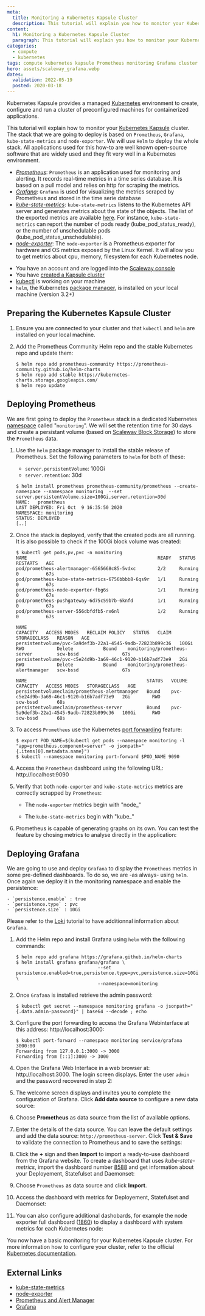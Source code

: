 ```yaml
---
meta:
  title: Monitoring a Kubernetes Kapsule Cluster
  description: This tutorial will explain you how to monitor your Kubernetes Kapsule cluster.
content:
  h1: Monitoring a Kubernetes Kapsule Cluster
  paragraph: This tutorial will explain you how to monitor your Kubernetes Kapsule cluster.
categories:
  - compute
  - kubernetes
tags: compute kubernetes kapsule Prometheus monitoring Grafana cluster
hero: assets/scaleway_grafana.webp
dates:
  validation: 2022-05-19
  posted: 2020-03-18
---
```


Kubernetes Kapsule provides a managed [Kubernetes](https://kubernetes.io) environment to create, configure and run a cluster of preconfigured machines for containerized applications.

This tutorial will explain how to monitor your [Kubernetes Kapsule](https://www.scaleway.com/en/kubernetes-kapsule/) cluster.  The stack that we are going to deploy is based on `Prometheus`, `Grafana`, `kube-state-metrics` and `node-exporter`. We will use `Helm` to deploy the whole stack.  All applications used for this how-to are well known open-source software that are widely used and they fit very well in a Kubernetes environment.

- _[Prometheus](https://prometheus.io)_: `Prometheus` is an application used for monitoring and alerting. It records real-time metrics in a time series database. It is based on a pull model and relies on http for scraping the metrics.
- _[Grafana](https://grafana.com)_: `Grafana` is used for visualizing the metrics scraped by Prometheus and stored in the time serie database
- _[kube-state-metrics](https://github.com/kubernetes/kube-state-metrics)_: `kube-state-metrics` listens to the Kubernetes API server and generates metrics about the state of the objects. The list of the exported metrics are available [here](https://github.com/kubernetes/kube-state-metrics/tree/master/docs). For instance, `kube-state-metrics` can report the number of pods ready (kube_pod_status_ready), or the number of unschedulable pods (kube_pod_status_unschedulable).
- _[node-exporter](https://github.com/prometheus/node_exporter)_: The `node-exporter` is a Prometheus exporter for hardware and OS metrics exposed by the Linux Kernel. It will allow you to get metrics about cpu, memory, filesystem for each Kubernetes node.

<Message type="requirement">

- You have an account and are logged into the [Scaleway console](https://console.scaleway.com)
- You have [created a Kapsule cluster](/compute/kubernetes/how-to/create-cluster/)
- [kubectl](/compute/kubernetes/how-to/connect-cluster-kubectl/) is working on your machine
- `helm`, the Kubernetes [package manager](https://helm.sh/), is installed on your local machine (version 3.2+)

</Message>


## Preparing the Kubernetes Kapsule Cluster

1. Ensure you are connected to your cluster and that `kubectl` and `helm` are installed on your local machine.
2. Add the Prometheus Community Helm repo and the stable Kubernetes repo and update them:

    ```
    $ helm repo add prometheus-community https://prometheus-community.github.io/helm-charts
    $ helm repo add stable https://kubernetes-charts.storage.googleapis.com/
    $ helm repo update
    ```

## Deploying Prometheus

We are first going to deploy the `Prometheus` stack in a dedicated Kubernetes [namespace](https://kubernetes.io/docs/concepts/overview/working-with-objects/namespaces/) called "`monitoring`". We will set the retention time for 30 days and create a persistant volume (based on [Scaleway Block Storage](https://www.scaleway.com/en/block-storage/)) to store the `Prometheus` data.

1. Use the `helm` package manager to install the stable release of Prometheus. Set the following parameters to `helm` for both of these:

    - `server.persistentVolume`: 100Gi
    - `server.retention`: 30d

    ```
    $ helm install prometheus prometheus-community/prometheus --create-namespace --namespace monitoring  --set server.persistentVolume.size=100Gi,server.retention=30d
    NAME:   prometheus
    LAST DEPLOYED: Fri Oct  9 16:35:50 2020
    NAMESPACE: monitoring
    STATUS: DEPLOYED
    [..]
    ```
2. Once the stack is deployed, verify that the created pods are all running. It is also possible to check if the 100Gi block volume was created:

    ```
    $ kubectl get pods,pv,pvc -n monitoring
    NAME                                                READY   STATUS    RESTARTS   AGE
    pod/prometheus-alertmanager-6565668c85-5vdxc        2/2     Running   0          67s
    pod/prometheus-kube-state-metrics-6756bbbb8-6qs9r   1/1     Running   0          67s
    pod/prometheus-node-exporter-fbg6s                  1/1     Running   0          67s
    pod/prometheus-pushgateway-6d75c59b7b-6knfd         1/1     Running   0          67s
    pod/prometheus-server-556dbfdfb5-rx6nl              1/2     Running   0          67s

    NAME                                                        CAPACITY   ACCESS MODES   RECLAIM POLICY   STATUS   CLAIM                                STORAGECLASS   REASON   AGE
    persistentvolume/pvc-5a9def3b-22a1-4545-9adb-72823b899c36   100Gi      RWO            Delete           Bound    monitoring/prometheus-server         scw-bssd                67s
    persistentvolume/pvc-c5e24d9b-3a69-46c1-9120-b16b7adf73e9   2Gi        RWO            Delete           Bound    monitoring/prometheus-alertmanager   scw-bssd                67s

    NAME                                            STATUS   VOLUME                                     CAPACITY   ACCESS MODES   STORAGECLASS   AGE
    persistentvolumeclaim/prometheus-alertmanager   Bound    pvc-c5e24d9b-3a69-46c1-9120-b16b7adf73e9   2Gi        RWO            scw-bssd       68s
    persistentvolumeclaim/prometheus-server         Bound    pvc-5a9def3b-22a1-4545-9adb-72823b899c36   100Gi      RWO            scw-bssd       68s
    ```
3. To access `Prometheus` use the Kubernetes [port forwarding](https://kubernetes.io/docs/tasks/access-application-cluster/port-forward-access-application-cluster/) feature:

    ```
    $ export POD_NAME=$(kubectl get pods --namespace monitoring -l "app=prometheus,component=server" -o jsonpath="{.items[0].metadata.name}")
    $ kubectl --namespace monitoring port-forward $POD_NAME 9090
    ```
4. Access the `Prometheus` dashboard using the following URL: http://localhost:9090

    <Lightbox src="scaleway-prom1.webp" alt="" />
5. Verify that both `node-exporter` and `kube-state-metrics` metrics are correctly scrapped by `Prometheus`:

    - The `node-exporter` metrics begin with "node\_"
      <Lightbox src="scaleway-prom2.webp" alt="" />

    - The `kube-state-metrics` begin with "kube\_"
      <Lightbox src="scaleway-prom3.webp" alt="" />
6. Prometheus is capable of generating graphs on its own. You can test the feature by chosing metrics to analyse directly in the application:

    <Lightbox src="scaleway-prom4.webp" alt="" />

## Deploying Grafana

We are going to use and deploy `Grafana` to display the `Prometheus` metrics in some pre-defined dashboards. To do so, we are -as always- using `helm`. Once again we deploy it in the monitoring namespace and enable the persistence:

    - `persistence.enable` : true
    - `persistence.type` : pvc
    - `persistence.size` : 10Gi

  Please refer to the [Loki](/tutorials/manage-k8s-logging-loki/) tutorial to have additionnal information about `Grafana`.

1. Add the Helm repo and install Grafana using `helm` with the following commands:

    ```
    $ helm repo add grafana https://grafana.github.io/helm-charts
    $ helm install grafana grafana/grafana \
                                  --set persistence.enabled=true,persistence.type=pvc,persistence.size=10Gi \
                                  --namespace=monitoring
    ```
2. Once `Grafana` is installed retrieve the admin password:

    ```
    $ kubectl get secret --namespace monitoring grafana -o jsonpath="{.data.admin-password}" | base64 --decode ; echo
    ```
3. Configure the port forwarding to access the Grafana Webinterface at this address: http://localhost:3000:

    ```
    $ kubectl port-forward --namespace monitoring service/grafana 3000:80
    Forwarding from 127.0.0.1:3000 -> 3000
    Forwarding from [::1]:3000 -> 3000
    ```
4. Open the Grafana Web Interface in a web browser at: http://localhost:3000. The login screen displays. Enter the user `admin` and the password recovered in step 2:

    <Lightbox src="scaleway-grafana_login.webp" alt="" />
5. The welcome screen displays and invites you to complete the configuration of Grafana. Click **Add data source** to configure a new data source:

    <Lightbox src="scaleway-grafana_home.webp" alt="" />
6. Choose **Prometheus** as data source from the list of available options.
7. Enter the details of the data source. You can leave the default settings and add the data source: `http://prometheus-server`. Click **Test & Save** to validate the connection to Prometheus and to save the settings:

    <Lightbox src="scaleway-grafana_datasource.webp" alt="" />
8. Click the **+** sign and then **Import** to import a ready-to-use dashboard from the Grafana website. To create a dashboard that uses _kube-state-metrics_, import the dashboard number [8588](https://grafana.com/grafana/dashboards/8588) and get information about your Deployement, Statefulset and Daemonset:

    <Lightbox src="scaleway-grafana_import.webp" alt="" />
9. Choose `Prometheus` as data source and click **Import**.

    <Lightbox src="scaleway-grafana_dash_datasource.webp" alt="" />

10. Access the dashboard with metrics for Deployement, Statefulset and Daemonset:

    <Lightbox src="scaleway-grafana_dashboard.webp" alt="" />

11. You can also configure additional dashobards, for example the node exporter full dashboard ([1860](https://grafana.com/grafana/dashboards/1860)) to display a dashboard with system metrics for each Kubernetes node:

    <Lightbox src="scaleway-monito3.webp" alt="" />

You now have a basic monitoring for your Kubernetes Kapsule cluster. For more information how to configure your cluster, refer to the official [Kubernetes documentation](https://kubernetes.io/docs/home/).

## External Links

- [kube-state-metrics](https://github.com/kubernetes/kube-state-metrics)
- [node-exporter](https://github.com/prometheus/node_exporter)
- [Prometheus and Alert Manager](https://prometheus.io)
- [Grafana](https://grafana.com)
